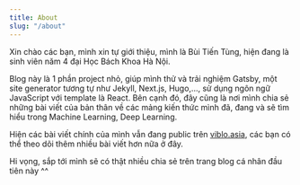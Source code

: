 ```yaml
---
title: About
slug: "/about"
---
```


Xin chào các bạn, mình xin tự giới thiệu, mình là Bùi Tiến Tùng, hiện đang là sinh viên năm 4 đại Học Bách Khoa Hà Nội.

Blog này là 1 phần project nhỏ, giúp mình thử và trải nghiệm Gatsby, một site generator tương tự như Jekyll, Next.js, Hugo,..., sử dụng ngôn ngữ JavaScript với template là React. 
Bên cạnh đó, đây cũng là nơi mình chia sẻ những bài viết của bản thân về các mảng kiến thức mình đã, đang và sẽ tìm hiểu trong Machine Learning, Deep Learning. 

Hiện các bài viết chính của mình vẫn đang public trên [viblo.asia](viblo), các bạn có thể theo dõi thêm nhiều bài viết hơn nữa ở đây. 

Hi vọng, sắp tới mình sẽ có thật nhiều chia sẻ trên trang blog cá nhân đầu tiên này ^^

